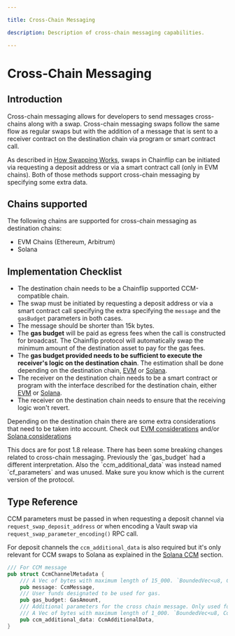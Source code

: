 ```yaml
---

title: Cross-Chain Messaging

description: Description of cross-chain messaging capabilities.

---
```



# Cross-Chain Messaging

## Introduction

Cross-chain messaging allows for developers to send messages cross-chains along with a swap. Cross-chain messaging swaps follow the same flow as regular swaps but with the addition of a message that is sent to a receiver contract on the destination chain via program or smart contract call.

As described in [How Swapping Works](../../../how-swapping-works.md), swaps in Chainflip can be initiated via requesting a deposit address or via a smart contract call (only in EVM chains). Both of those methods support cross-chain messaging by specifying some extra data.


## Chains supported

The following chains are supported for cross-chain messaging as destination chains:

- EVM Chains (Ethereum, Arbitrum)
- Solana

## Implementation Checklist

- The destination chain needs to be a Chainflip supported CCM-compatible chain.
- The swap must be initiated by requesting a deposit address or via a smart contract call specifying the extra specifying the `message` and the `gasBudget` parameters in both cases.
- The message should be shorter than 15k bytes.
- The **gas budget** will be paid as egress fees when the call is constructed for broadcast. The Chainflip protocol will automatically swap the minimum amount of the destination asset to pay for the gas fees.
- The **gas budget provided needs to be sufficient to execute the receiver's logic on the destination chain**. The estimation shall be done depending on the destination chain, [EVM](./evm-ccm#gas-budget-estimation) or [Solana](./sol-ccm#compute-budget-estimation).
- The receiver on the destination chain needs to be a smart contract or program with the interface described for the destination chain, either [EVM](../vault-swaps#receive-call-and-asset-on-the-receiver-contract-ccm) or [Solana](./sol-ccm#receive-call-and-asset-on-the-receiver-contract).
- The receiver on the destination chain needs to ensure that the receiving logic won't revert.

Depending on the destination chain there are some extra considerations that need to be taken into account. Check out [EVM considerations](./evm-ccm#considerations) and/or [Solana considerations](./sol-ccm#considerations)

<Callout type="warning">
  This docs are for post 1.8 release. There has been some breaking changes related to cross-chain messaging.
  Previously the `gas_budget` had a different interpretation. Also the `ccm_additional_data` was instead named `cf_parameters` and was unused.
  Make sure you know which is the current version of the protocol.
</Callout>


## Type Reference
CCM parameters must be passed in when requesting a deposit channel via `request_swap_deposit_address` or when encoding a Vault swap via `request_swap_parameter_encoding()` RPC call.

For deposit channels the `ccm_additional_data` is also required but it's only relevant for CCM swaps to Solana as explained in the [Solana CCM](./sol-ccm##solana-ccm-additional-data) section.

```rust
/// For CCM message
pub struct CcmChannelMetadata {
	/// A Vec of bytes with maximum length of 15_000. `BoundedVec<u8, ConstU32<15_000>>`
	pub message: CcmMessage,
	/// User funds designated to be used for gas.
	pub gas_budget: GasAmount,
	/// Additional parameters for the cross chain message. Only used for Solana CCMs 
	/// A Vec of bytes with maximum length of 1_000. `BoundedVec<u8, ConstU32<1_000>>`
	pub ccm_additional_data: CcmAdditionalData,
}
```
